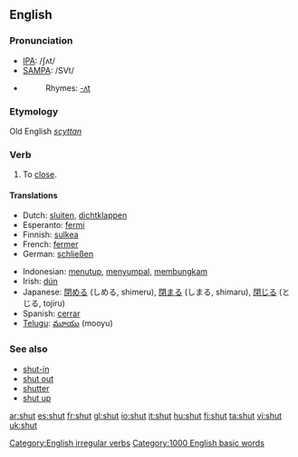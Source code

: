==English==

===Pronunciation===
*[[International Phonetic Alphabet|IPA]]: /ʃʌt/
*[[SAMPA]]: /SVt/
*{{audio|en-us-shut.ogg|Audio (US)}}
*:Rhymes: [[Rhymes:English:-ʌt|-ʌt]]

===Etymology===
Old English ''[[scyttan]]''

===Verb===
[[Category:English irregular verbs]]
{{en-verb2|'''to shut'''|'''[[shuts]]'''|'''shut'''|'''shut'''|'''[[shutting]]'''}}

# To [[close]].

====Translations====
{{top}}
*Dutch: [[sluiten]], [[dichtklappen]]
*Esperanto: [[fermi]]
*Finnish: [[sulkea]]
*French: [[fermer]]
*German: [[schließen]]
{{mid}}
*Indonesian: [[tutup|menutup]], [[sumpal|menyumpal]], [[bungkam|membungkam]]
*Irish: [[dún]]
*Japanese: [[閉める]] (しめる, shimeru), [[閉まる]] (しまる, shimaru), [[閉じる]] (とじる, tojiru)
*Spanish: [[cerrar]]
*[[Telugu]]: [[మూయు]] (mooyu)
{{bottom}}

===See also===
*[[shut-in]]
*[[shut out]]
*[[shutter]]
*[[shut up]]

[[Category:1000 English basic words]]

[[ar:shut]]
[[es:shut]]
[[fr:shut]]
[[gl:shut]]
[[io:shut]]
[[it:shut]]
[[hu:shut]]
[[fi:shut]]
[[ta:shut]]
[[vi:shut]]
[[uk:shut]]